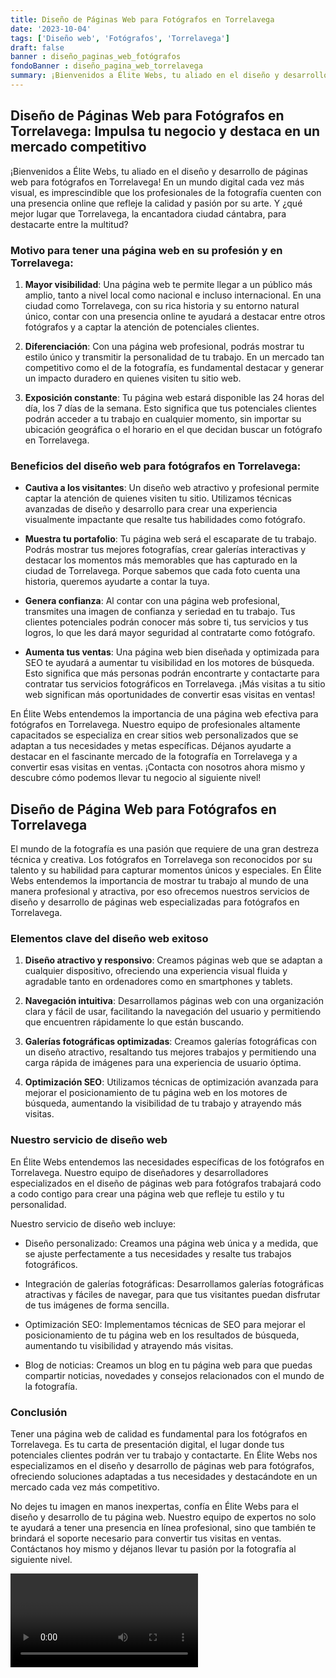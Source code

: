 ```yaml
---
title: Diseño de Páginas Web para Fotógrafos en Torrelavega
date: '2023-10-04'
tags: ['Diseño web', 'Fotógrafos', 'Torrelavega']
draft: false
banner : diseño_paginas_web_fotógrafos
fondoBanner : diseño_pagina_web_torrelavega
summary: ¡Bienvenidos a Élite Webs, tu aliado en el diseño y desarrollo de páginas web para fotógrafos en Torrelavega! En un mundo digital cada vez más visual, es imprescindible que los profesionales de la fotografía cuenten con una presencia online que refleje la calidad y pasión por su arte. Y ¿qué mejor lugar que Torrelavega, la encantadora ciudad cántabra, para destacarte entre la multitud?
---
```


## Diseño de Páginas Web para Fotógrafos en Torrelavega: Impulsa tu negocio y destaca en un mercado competitivo

¡Bienvenidos a Élite Webs, tu aliado en el diseño y desarrollo de páginas web para fotógrafos en Torrelavega! En un mundo digital cada vez más visual, es imprescindible que los profesionales de la fotografía cuenten con una presencia online que refleje la calidad y pasión por su arte. Y ¿qué mejor lugar que Torrelavega, la encantadora ciudad cántabra, para destacarte entre la multitud?

### Motivo para tener una página web en su profesión y en Torrelavega:

1. **Mayor visibilidad**: Una página web te permite llegar a un público más amplio, tanto a nivel local como nacional e incluso internacional. En una ciudad como Torrelavega, con su rica historia y su entorno natural único, contar con una presencia online te ayudará a destacar entre otros fotógrafos y a captar la atención de potenciales clientes.

2. **Diferenciación**: Con una página web profesional, podrás mostrar tu estilo único y transmitir la personalidad de tu trabajo. En un mercado tan competitivo como el de la fotografía, es fundamental destacar y generar un impacto duradero en quienes visiten tu sitio web.

3. **Exposición constante**: Tu página web estará disponible las 24 horas del día, los 7 días de la semana. Esto significa que tus potenciales clientes podrán acceder a tu trabajo en cualquier momento, sin importar su ubicación geográfica o el horario en el que decidan buscar un fotógrafo en Torrelavega.

### Beneficios del diseño web para fotógrafos en Torrelavega:

- **Cautiva a los visitantes**: Un diseño web atractivo y profesional permite captar la atención de quienes visiten tu sitio. Utilizamos técnicas avanzadas de diseño y desarrollo para crear una experiencia visualmente impactante que resalte tus habilidades como fotógrafo.

- **Muestra tu portafolio**: Tu página web será el escaparate de tu trabajo. Podrás mostrar tus mejores fotografías, crear galerías interactivas y destacar los momentos más memorables que has capturado en la ciudad de Torrelavega. Porque sabemos que cada foto cuenta una historia, queremos ayudarte a contar la tuya.

- **Genera confianza**: Al contar con una página web profesional, transmites una imagen de confianza y seriedad en tu trabajo. Tus clientes potenciales podrán conocer más sobre ti, tus servicios y tus logros, lo que les dará mayor seguridad al contratarte como fotógrafo.

- **Aumenta tus ventas**: Una página web bien diseñada y optimizada para SEO te ayudará a aumentar tu visibilidad en los motores de búsqueda. Esto significa que más personas podrán encontrarte y contactarte para contratar tus servicios fotográficos en Torrelavega. ¡Más visitas a tu sitio web significan más oportunidades de convertir esas visitas en ventas!

En Élite Webs entendemos la importancia de una página web efectiva para fotógrafos en Torrelavega. Nuestro equipo de profesionales altamente capacitados se especializa en crear sitios web personalizados que se adaptan a tus necesidades y metas específicas. Déjanos ayudarte a destacar en el fascinante mercado de la fotografía en Torrelavega y a convertir esas visitas en ventas. ¡Contacta con nosotros ahora mismo y descubre cómo podemos llevar tu negocio al siguiente nivel!

<GifSeo />

<Cta />

## Diseño de Página Web para Fotógrafos en Torrelavega

El mundo de la fotografía es una pasión que requiere de una gran destreza técnica y creativa. Los fotógrafos en Torrelavega son reconocidos por su talento y su habilidad para capturar momentos únicos y especiales. En Élite Webs entendemos la importancia de mostrar tu trabajo al mundo de una manera profesional y atractiva, por eso ofrecemos nuestros servicios de diseño y desarrollo de páginas web especializadas para fotógrafos en Torrelavega.

### Elementos clave del diseño web exitoso

1. **Diseño atractivo y responsivo**: Creamos páginas web que se adaptan a cualquier dispositivo, ofreciendo una experiencia visual fluida y agradable tanto en ordenadores como en smartphones y tablets.

2. **Navegación intuitiva**: Desarrollamos páginas web con una organización clara y fácil de usar, facilitando la navegación del usuario y permitiendo que encuentren rápidamente lo que están buscando.

3. **Galerías fotográficas optimizadas**: Creamos galerías fotográficas con un diseño atractivo, resaltando tus mejores trabajos y permitiendo una carga rápida de imágenes para una experiencia de usuario óptima.

4. **Optimización SEO**: Utilizamos técnicas de optimización avanzada para mejorar el posicionamiento de tu página web en los motores de búsqueda, aumentando la visibilidad de tu trabajo y atrayendo más visitas.

### Nuestro servicio de diseño web

En Élite Webs entendemos las necesidades específicas de los fotógrafos en Torrelavega. Nuestro equipo de diseñadores y desarrolladores especializados en el diseño de páginas web para fotógrafos trabajará codo a codo contigo para crear una página web que refleje tu estilo y tu personalidad.

Nuestro servicio de diseño web incluye:

- Diseño personalizado: Creamos una página web única y a medida, que se ajuste perfectamente a tus necesidades y resalte tus trabajos fotográficos.

- Integración de galerías fotográficas: Desarrollamos galerías fotográficas atractivas y fáciles de navegar, para que tus visitantes puedan disfrutar de tus imágenes de forma sencilla.

- Optimización SEO: Implementamos técnicas de SEO para mejorar el posicionamiento de tu página web en los resultados de búsqueda, aumentando tu visibilidad y atrayendo más visitas.

- Blog de noticias: Creamos un blog en tu página web para que puedas compartir noticias, novedades y consejos relacionados con el mundo de la fotografía.

### Conclusión

Tener una página web de calidad es fundamental para los fotógrafos en Torrelavega. Es tu carta de presentación digital, el lugar donde tus potenciales clientes podrán ver tu trabajo y contactarte. En Élite Webs nos especializamos en el diseño y desarrollo de páginas web para fotógrafos, ofreciendo soluciones adaptadas a tus necesidades y destacándote en un mercado cada vez más competitivo.

No dejes tu imagen en manos inexpertas, confía en Élite Webs para el diseño y desarrollo de tu página web. Nuestro equipo de expertos no solo te ayudará a tener una presencia en línea profesional, sino que también te brindará el soporte necesario para convertir tus visitas en ventas. Contáctanos hoy mismo y déjanos llevar tu pasión por la fotografía al siguiente nivel.

<Video />

<CtaBot job='Fotógrafos' city='Torrelavega'/>

<Gmaps query='Torrelavega+españa+maps' />